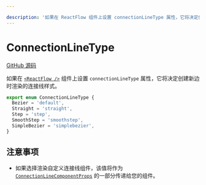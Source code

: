 ```yaml
---

description: '如果在 ReactFlow 组件上设置 connectionLineType 属性，它将决定创建新边时渲染的连接线样式。'
---
```


# ConnectionLineType

[GitHub 源码](https://github.com/xyflow/xyflow/blob/main/packages/system/src/types/edges.ts/#L62)

如果在 [`<ReactFlow />`](/api-reference/react-flow#connection-connectionLineType) 组件上设置 `connectionLineType` 属性，它将决定创建新边时渲染的连接线样式。

```ts
export enum ConnectionLineType {
  Bezier = 'default',
  Straight = 'straight',
  Step = 'step',
  SmoothStep = 'smoothstep',
  SimpleBezier = 'simplebezier',
}
```

## 注意事项

- 如果选择渲染自定义连接线组件，该值将作为 [`ConnectionLineComponentProps`](/api-reference/types/connection-line-component-props) 的一部分传递给您的组件。